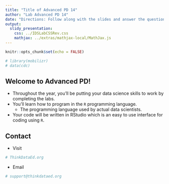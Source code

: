 ```yaml
---
title: "Title of Advanced PD 14"
author: "Lab Advanced PD 14"
date: "Directions: Follow along with the slides and answer the questions in **red** font in your journal."
output: 
  slidy_presentation: 
    css: ../IDSLabCSSRev.css
    mathjax: ../extras/mathjax-local/MathJax.js
---
```


```r
knitr::opts_chunk$set(echo = FALSE)
```

```r
# library(mobilizr)
# data(cdc)
```

## Welcome to Advanced PD!

- Throughout the year, you'll be putting your data science skills to work by completing the labs.
- You'll learn how to program in the `R` programming language.
    - The programming language used by actual data scientists.
- Your code will be written in RStudio which is an easy to use interface for coding using `R`.


## Contact

- Visit
```r
# ThinkDataEd.org
```

- Email
```r
# support@thinkdataed.org
```
  